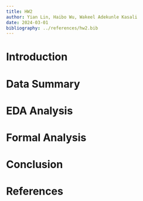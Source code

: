 ```yaml
---
title: HW2
author: Yian Lin, Haibo Wu, Wakeel Adekunle Kasali
date: 2024-03-01
bibliography: ../references/hw2.bib
---
```


# Introduction

# Data Summary


# EDA Analysis


# Formal Analysis


# Conclusion

\newpage
# References


